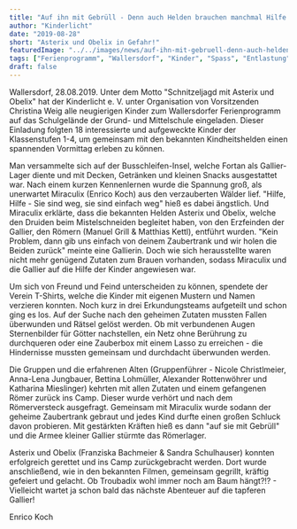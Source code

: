 ```yaml
---
title: "Auf ihn mit Gebrüll - Denn auch Helden brauchen manchmal Hilfe!"
author: "Kinderlicht"
date: "2019-08-28"
short: "Asterix und Obelix in Gefahr!"
featuredImage: "../../images/news/auf-ihn-mit-gebruell-denn-auch-helden-brauchen-manchmal-hilfe.jpg"
tags: ["Ferienprogramm", "Wallersdorf", "Kinder", "Spass", "Entlastung"]
draft: false
---
```

Wallersdorf, 28.08.2019. Unter dem Motto "Schnitzeljagd mit Asterix und Obelix" hat der Kinderlicht e. V. unter Organisation von Vorsitzenden Christina Weig alle neugierigen Kinder zum Wallersdorfer Ferienprogramm auf das Schulgelände der Grund- und Mittelschule eingeladen. Dieser Einladung folgten 18 interessierte und aufgeweckte Kinder der Klassenstufen 1-4, um gemeinsam mit den bekannten Kindheitshelden einen spannenden Vormittag erleben zu können.

Man versammelte sich auf der Busschleifen-Insel, welche Fortan als Gallier-Lager diente und mit Decken, Getränken und kleinen Snacks ausgestattet war. Nach einem kurzen Kennenlernen wurde die Spannung groß, als unerwartet Miraculix (Enrico Koch) aus den verzauberten Wälder lief. "Hilfe, Hilfe - Sie sind weg, sie sind einfach weg" hieß es dabei ängstlich. Und Miraculix erklärte, dass die bekannten Helden Asterix und Obelix, welche den Druiden beim Mistelschneiden begleitet haben, von den Erzfeinden der Gallier, den Römern (Manuel Grill & Matthias Kettl), entführt wurden. "Kein Problem, dann gib uns einfach von deinem Zaubertrank und wir holen die Beiden zurück" meinte eine Gallierin. Doch wie sich herausstellte waren nicht mehr genügend Zutaten zum Brauen vorhanden, sodass Miraculix und die Gallier auf die Hilfe der Kinder angewiesen war.

Um sich von Freund und Feind unterscheiden zu können, spendete der Verein T-Shirts, welche die Kinder mit eigenen Mustern und Namen verzieren konnten. Noch kurz in drei Erkundungsteams aufgeteilt und schon ging es los. Auf der Suche nach den geheimen Zutaten mussten Fallen überwunden und Rätsel gelöst werden. Ob mit verbundenen Augen Sternenbilder für Götter nachstellen, ein Netz ohne Berührung zu durchqueren oder eine Zauberbox mit einem Lasso zu erreichen - die Hindernisse mussten gemeinsam und durchdacht überwunden werden.

Die Gruppen und die erfahrenen Alten (Gruppenführer - Nicole Christlmeier, Anna-Lena Jungbauer, Bettina Lohmüller, Alexander Rottenwöhrer und Katharina Mieslinger) kehrten mit allen Zutaten und einem gefangenen Römer zurück ins Camp. Dieser wurde verhört und nach dem Römerversteck ausgefragt. Gemeinsam mit Miraculix wurde sodann der geheime Zaubertrank gebraut und jedes Kind durfte einen großen Schluck davon probieren. Mit gestärkten Kräften hieß es dann "auf sie mit Gebrüll" und die Armee kleiner Gallier stürmte das Römerlager.

Asterix und Obelix (Franziska Bachmeier & Sandra Schulhauser) konnten erfolgreich gerettet und ins Camp zurückgebracht werden. Dort wurde anschließend, wie in den bekannten Filmen, gemeinsam gegrillt, kräftig gefeiert und gelacht. Ob Troubadix wohl immer noch am Baum hängt?!? - Vielleicht wartet ja schon bald das nächste Abenteuer auf die tapferen Gallier!

Enrico Koch
